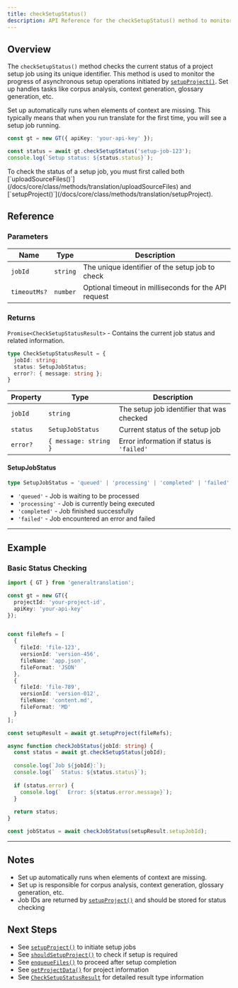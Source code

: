 ```yaml
---
title: checkSetupStatus()
description: API Reference for the checkSetupStatus() method to monitor project setup job progress
---
```


## Overview

The `checkSetupStatus()` method checks the current status of a project setup job using its unique identifier.
This method is used to monitor the progress of asynchronous setup operations initiated by [`setupProject()`](/docs/core/class/methods/translation/setupProject).
Set up handles tasks like corpus analysis, context generation, glossary generation, etc.

Set up automatically runs when elements of context are missing.
This typically means that when you run translate for the first time, you will see a setup job running.

```typescript
const gt = new GT({ apiKey: 'your-api-key' });

const status = await gt.checkSetupStatus('setup-job-123');
console.log(`Setup status: ${status.status}`);
```

<Callout>
  To check the status of a setup job, you must first called both [`uploadSourceFiles()`](/docs/core/class/methods/translation/uploadSourceFiles) and [`setupProject()`](/docs/core/class/methods/translation/setupProject).
</Callout>

## Reference

### Parameters

| Name | Type | Description |
|------|------|-------------|
| `jobId` | `string` | The unique identifier of the setup job to check |
| `timeoutMs?` | `number` | Optional timeout in milliseconds for the API request |

### Returns

`Promise<CheckSetupStatusResult>` - Contains the current job status and related information.

```typescript
type CheckSetupStatusResult = {
  jobId: string;
  status: SetupJobStatus;
  error?: { message: string };
}
```

| Property | Type | Description |
|----------|------|-------------|
| `jobId` | `string` | The setup job identifier that was checked |
| `status` | `SetupJobStatus` | Current status of the setup job |
| `error?` | `{ message: string }` | Error information if status is `'failed'` |

#### SetupJobStatus

```typescript
type SetupJobStatus = 'queued' | 'processing' | 'completed' | 'failed';
```

- `'queued'` - Job is waiting to be processed
- `'processing'` - Job is currently being executed
- `'completed'` - Job finished successfully
- `'failed'` - Job encountered an error and failed

---

## Example

### Basic Status Checking

```typescript copy
import { GT } from 'generaltranslation';

const gt = new GT({
  projectId: 'your-project-id',
  apiKey: 'your-api-key'
});


const fileRefs = [
  {
    fileId: 'file-123',
    versionId: 'version-456',
    fileName: 'app.json',
    fileFormat: 'JSON'
  },
  {
    fileId: 'file-789',
    versionId: 'version-012',
    fileName: 'content.md',
    fileFormat: 'MD'
  }
];

const setupResult = await gt.setupProject(fileRefs);

async function checkJobStatus(jobId: string) {
  const status = await gt.checkSetupStatus(jobId);
  
  console.log(`Job ${jobId}:`);
  console.log(`  Status: ${status.status}`);
  
  if (status.error) {
    console.log(`  Error: ${status.error.message}`);
  }
  
  return status;
}

const jobStatus = await checkJobStatus(setupResult.setupJobId);
```

---

## Notes

* Set up automatically runs when elements of context are missing.
* Set up is responsible for corpus analysis, context generation, glossary generation, etc.
* Job IDs are returned by [`setupProject()`](/docs/core/class/methods/translation/setupProject) and should be stored for status checking

## Next Steps

* See [`setupProject()`](/docs/core/class/methods/translation/setupProject) to initiate setup jobs
* See [`shouldSetupProject()`](/docs/core/class/methods/translation/shouldSetupProject) to check if setup is required
* See [`enqueueFiles()`](/docs/core/class/methods/translation/enqueueFiles) to proceed after setup completion
* See [`getProjectData()`](/docs/core/class/methods/translation/getProjectData) for project information
* See [`CheckSetupStatusResult`](/docs/core/types/CheckSetupStatusResult) for detailed result type information